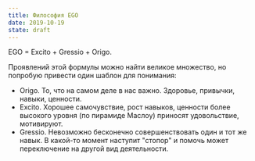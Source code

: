 ```yaml
---
title: Философия EGO
date: 2019-10-19
state: draft
---
```


EGO = Excito + Gressio + Origo.

Проявлений этой формулы можно найти великое множество, но попробую привести один шаблон для понимания:

-   Origo. То, что на самом деле в нас важно. Здоровье, привычки, навыки, ценности.
-   Excito. Хорошее самочувствие, рост навыков, ценности более высокого уровня (по пирамиде Маслоу) приносят удовольствие, мотивируют.
-   Gressio. Невозможно бесконечно совершенствовать один и тот же навык. В какой-то момент наступит "стопор" и помочь может переключение на другой вид деятельности.
